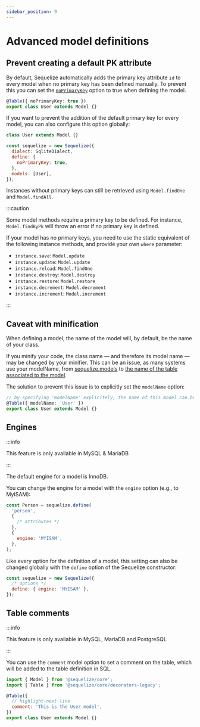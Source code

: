 ```yaml
---
sidebar_position: 9
---
```


# Advanced model definitions

## Prevent creating a default PK attribute

By default, Sequelize automatically adds the primary key attribute `id` to every model when no primary key has been defined manually.
To prevent this you can set the [`noPrimaryKey`](pathname:///api/v7/interfaces/_sequelize_core.index.ModelOptions.html#noPrimaryKey) option to true when defining the model.

```typescript
@Table({ noPrimaryKey: true })
export class User extends Model {}
```

If you want to prevent the addition of the default primary key for every model, you can also configure this option globally:

```js
class User extends Model {}

const sequelize = new Sequelize({
  dialect: SqliteDialect,
  define: {
    noPrimaryKey: true,
  },
  models: [User],
});
```

Instances without primary keys can still be retrieved using `Model.findOne` and `Model.findAll`.

:::caution

Some model methods require a primary key to be defined. For instance, `Model.findByPk` will throw an error if no primary key is defined.

If your model has no primary keys, you need to use the static equivalent of the following instance methods, and provide your own `where` parameter:

- `instance.save`: `Model.update`
- `instance.update`: `Model.update`
- `instance.reload`: `Model.findOne`
- `instance.destroy`: `Model.destroy`
- `instance.restore`: `Model.restore`
- `instance.decrement`: `Model.decrement`
- `instance.increment`: `Model.increment`

:::

## Caveat with minification

When defining a model, the name of the model will, by default, be the name of your class.

If you minify your code, the class name — and therefore its model name — may be changed by your minifier.
This can be an issue, as many systems use your modelName, from [sequelize.models](pathname:///api/v7/classes/_sequelize_core.index.Sequelize.html#models)
to [the name of the table associated to the model](./naming-strategies.mdx).

The solution to prevent this issue is to explicitly set the `modelName` option:

```typescript
// by specifying 'modelName' explicitely, the name of this model can be safely minified.
@Table({ modelName: 'User' })
export class User extends Model {}
```

## Engines

:::info

This feature is only available in MySQL & MariaDB

:::

The default engine for a model is InnoDB.

You can change the engine for a model with the `engine` option (e.g., to MyISAM):

```js
const Person = sequelize.define(
  'person',
  {
    /* attributes */
  },
  {
    engine: 'MYISAM',
  },
);
```

Like every option for the definition of a model, this setting can also be changed globally with the `define` option of the Sequelize constructor:

```js
const sequelize = new Sequelize({
  /* options */
  define: { engine: 'MYISAM' },
});
```

## Table comments

:::info

This feature is only available in MySQL, MariaDB and PostgreSQL

:::

You can use the `comment` model option to set a comment on the table, which will be added to the table definition in SQL.

```js
import { Model } from '@sequelize/core';
import { Table } from '@sequelize/core/decorators-legacy';

@Table({
  // highlight-next-line
  comment: 'This is the User model',
})
export class User extends Model {}
```

